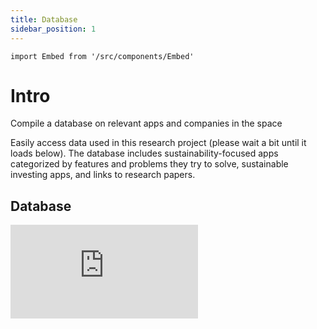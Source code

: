 ```yaml
---
title: Database
sidebar_position: 1
---
```





````mdx-code-block
import Embed from '/src/components/Embed'
````

# Intro

Compile a database on relevant apps and companies in the space

Easily access data used in this research project (please wait a bit
until it loads below). The database includes sustainability-focused apps
categorized by features and problems they try to solve, sustainable
investing apps, and links to research papers.

## Database

<Embed src="https://airtable.com/embed/shr4SJcuhnfPBKLXo?backgroundColor=red" text="Loading Database..." />
